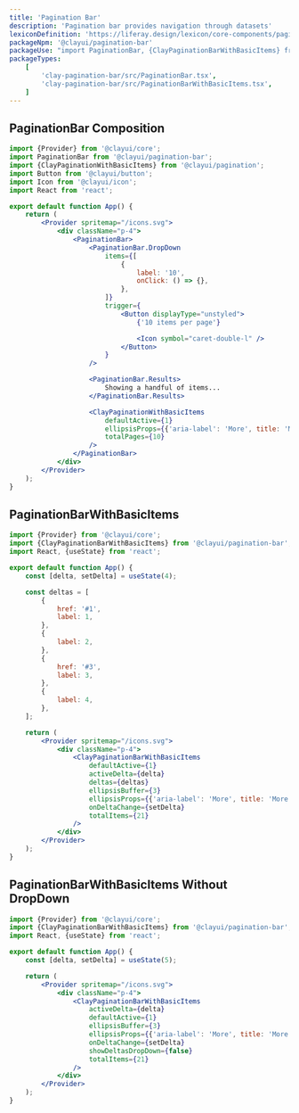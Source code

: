 ```yaml
---
title: 'Pagination Bar'
description: 'Pagination bar provides navigation through datasets'
lexiconDefinition: 'https://liferay.design/lexicon/core-components/pagination/'
packageNpm: '@clayui/pagination-bar'
packageUse: "import PaginationBar, {ClayPaginationBarWithBasicItems} from '@clayui/pagination-bar';"
packageTypes:
    [
        'clay-pagination-bar/src/PaginationBar.tsx',
        'clay-pagination-bar/src/PaginationBarWithBasicItems.tsx',
    ]
---
```


## PaginationBar Composition

```jsx preview
import {Provider} from '@clayui/core';
import PaginationBar from '@clayui/pagination-bar';
import {ClayPaginationWithBasicItems} from '@clayui/pagination';
import Button from '@clayui/button';
import Icon from '@clayui/icon';
import React from 'react';

export default function App() {
	return (
		<Provider spritemap="/icons.svg">
			<div className="p-4">
				<PaginationBar>
					<PaginationBar.DropDown
						items={[
							{
								label: '10',
								onClick: () => {},
							},
						]}
						trigger={
							<Button displayType="unstyled">
								{'10 items per page'}

								<Icon symbol="caret-double-l" />
							</Button>
						}
					/>

					<PaginationBar.Results>
						Showing a handful of items...
					</PaginationBar.Results>

					<ClayPaginationWithBasicItems
						defaultActive={1}
						ellipsisProps={{'aria-label': 'More', title: 'More'}}
						totalPages={10}
					/>
				</PaginationBar>
			</div>
		</Provider>
	);
}
```

## PaginationBarWithBasicItems

```jsx preview
import {Provider} from '@clayui/core';
import {ClayPaginationBarWithBasicItems} from '@clayui/pagination-bar';
import React, {useState} from 'react';

export default function App() {
	const [delta, setDelta] = useState(4);

	const deltas = [
		{
			href: '#1',
			label: 1,
		},
		{
			label: 2,
		},
		{
			href: '#3',
			label: 3,
		},
		{
			label: 4,
		},
	];

	return (
		<Provider spritemap="/icons.svg">
			<div className="p-4">
				<ClayPaginationBarWithBasicItems
					defaultActive={1}
					activeDelta={delta}
					deltas={deltas}
					ellipsisBuffer={3}
					ellipsisProps={{'aria-label': 'More', title: 'More'}}
					onDeltaChange={setDelta}
					totalItems={21}
				/>
			</div>
		</Provider>
	);
}
```

## PaginationBarWithBasicItems Without DropDown

```jsx preview
import {Provider} from '@clayui/core';
import {ClayPaginationBarWithBasicItems} from '@clayui/pagination-bar';
import React, {useState} from 'react';

export default function App() {
	const [delta, setDelta] = useState(5);

	return (
		<Provider spritemap="/icons.svg">
			<div className="p-4">
				<ClayPaginationBarWithBasicItems
					activeDelta={delta}
					defaultActive={1}
					ellipsisBuffer={3}
					ellipsisProps={{'aria-label': 'More', title: 'More'}}
					onDeltaChange={setDelta}
					showDeltasDropDown={false}
					totalItems={21}
				/>
			</div>
		</Provider>
	);
}
```
